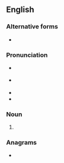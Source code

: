 ==English==

===Alternative forms===
* {{l|en|enacter}}

===Pronunciation===
* {{a|GA}} {{IPA|/ɪˈnæktɚ/|lang=en}}
* {{a|RP}} {{IPA|/ɪˈnæktə/|lang=en}}
* {{rhymes|æktə(ɹ)|lang=en}}
* {{homophones|enacter|lang=en}}

===Noun===
{{en-noun}}

# {{def|One who [[enact]]s.}}

===Anagrams===
* {{anagrams|en|Cantero}}